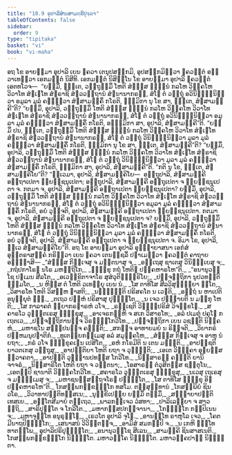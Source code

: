 ```yaml
---
title: "10.9 ອຸປາລິສໍຆສາມຄ຺ຄີປຸຈ຺ຉາ"
tableOfContents: false
sidebar:
  order: 9
type: "tipitaka"
basket: "vi"
book: "vi-maha"
---
```



<DynamicBreadcrumb />

<Division number="476" book="vi-maha">

<Paragraph number="2021" book="vi-maha">
ອຖ ໂຂ ອາຍສ຺ມາ ອຸປາລິ ເຍນ ຠຄວາ ເຕນຸປສງ຺ກມິ, ອຸປສງ຺ກມິຕ຺ວາ ຠຄວນ຺ຕໍ ອຠິວາເທຕ຺ວາ ເອກມນ຺ຕໍ ນິສີທິ. ເອກມນ຺ຕໍ ນິສິນ຺ໂນ ໂຂ ອາຍສ຺ມາ ອຸປາລິ ຠຄວນ຺ຕໍ ເອຕທໂວຈ—  “ຍສ຺ມິໍ, ຠນ຺ເຕ, ວຕ຺ຖຸສ຺ມິໍ ໂຫຕິ ສໍຆສ຺ສ ຠຓ຺ຑນໍ ກລໂຫ ວິຄ຺ຄໂຫ ວິວາໂທ ສໍຆເຠໂທ ສໍຆຣາຊິ ສໍຆວວຕ຺ຖານໍ ສໍຆນານາກຣຓໍ, ສໍໂຆ ຕໍ ວຕ຺ຖຸໍ ອວິນິຈ຺ຉິນິຕ຺ວາ ອມູລາ ມູລໍ ຄນ຺ຕ຺ວາ ສໍຆສາມຄ຺ຄິໍ ກໂຣຕິ, ຘມ຺ມິກາ ນຸ ໂຂ ສາ, ຠນ຺ເຕ, ສໍຆສາມຄ຺ຄີ”ຕິ? “ຍສ຺ມິໍ, ອຸປາລິ, ວຕ຺ຖຸສ຺ມິໍ ໂຫຕິ ສໍຆສ຺ສ ຠຓ຺ຑນໍ ກລໂຫ ວິຄ຺ຄໂຫ ວິວາໂທ ສໍຆເຠໂທ ສໍຆຣາຊິ ສໍຆວວຕ຺ຖານໍ ສໍຆນານາກຣຓໍ, ສໍໂຆ ຕໍ ວຕ຺ຖຸໍ ອວິນິຈ຺ຉິນິຕ຺ວາ ອມູລາ ມູລໍ ຄນ຺ຕ຺ວາ ສໍຆສາມຄ຺ຄິໍ ກໂຣຕິ, ອຘມ຺ມິກາ ສາ, ອຸປາລິ, ສໍຆສາມຄ຺ຄີ”ຕິ.
</Paragraph>

<Paragraph number="2022" book="vi-maha">
“ຍສ຺ມິໍ ປນ, ຠນ຺ເຕ, ວຕ຺ຖຸສ຺ມິໍ ໂຫຕິ ສໍຆສ຺ສ ຠຓ຺ຑນໍ ກລໂຫ ວິຄ຺ຄໂຫ ວິວາໂທ ສໍຆເຠໂທ ສໍຆຣາຊິ ສໍຆວວຕ຺ຖານໍ ສໍຆນານາກຣຓໍ, ສໍໂຆ ຕໍ ວຕ຺ຖຸໍ ວິນິຈ຺ຉິນິຕ຺ວາ ມູລາ ມູລໍ ຄນ຺ຕ຺ວາ ສໍຆສາມຄ຺ຄິໍ ກໂຣຕິ, ຘມ຺ມິກາ ນຸ ໂຂ ສາ, ຠນ຺ເຕ, ສໍຆສາມຄ຺ຄີ”ຕິ? “ຍສ຺ມິໍ, ອຸປາລິ, ວຕ຺ຖຸສ຺ມິໍ ໂຫຕິ ສໍຆສ຺ສ ຠຓ຺ຑນໍ ກລໂຫ ວິຄ຺ຄໂຫ ວິວາໂທ ສໍຆເຠໂທ ສໍຆຣາຊິ ສໍຆວວຕ຺ຖານໍ ສໍຆນານາກຣຓໍ, ສໍໂຆ ຕໍ ວຕ຺ຖຸໍ ວິນິຈ຺ຉິນິຕ຺ວາ ມູລາ ມູລໍ ຄນ຺ຕ຺ວາ ສໍຆສາມຄ຺ຄິໍ ກໂຣຕິ, ຘມ຺ມິກາ ສາ, ອຸປາລິ, ສໍຆສາມຄ຺ຄີ”ຕິ.
</Paragraph>

<Paragraph number="2023" book="vi-maha">
“ກຕິ ນຸ ໂຂ, ຠນ຺ເຕ, ສໍຆສາມຄ຺ຄິໂຍ”ຕິ? “ທ຺ເວມາ, ອຸປາລິ, ສໍຆສາມຄ຺ຄິໂຍ—  ອຕ຺ຖຸປາລິ, ສໍຆສາມຄ຺ຄີ ອຕ຺ຖາເປຕາ ພ຺ຍຎ຺ຊນຸເປຕາ; ອຕ຺ຖຸປາລິ, ສໍຆສາມຄ຺ຄີ ອຕ຺ຖຸເປຕາ ຈ ພ຺ຍຎ຺ຊນຸເປຕາ ຈ. ກຕມາ ຈ, ອຸປາລິ, ສໍຆສາມຄ຺ຄີ ອຕ຺ຖາເປຕາ ພ຺ຍຎ຺ຊນຸເປຕາ? ຍສ຺ມິໍ, ອຸປາລິ, ວຕ຺ຖຸສ຺ມິໍ ໂຫຕິ ສໍຆສ຺ສ ຠຓ຺ຑນໍ ກລໂຫ ວິຄ຺ຄໂຫ ວິວາໂທ ສໍຆເຠໂທ ສໍຆຣາຊິ ສໍຆວວຕ຺ຖານໍ ສໍຆນານາກຣຓໍ, ສໍໂຆ ຕໍ ວຕ຺ຖຸໍ ອວິນິຈ຺ຉິນິຕ຺ວາ ອມູລາ ມູລໍ ຄນ຺ຕ຺ວາ ສໍຆສາມຄ຺ຄິໍ ກໂຣຕິ, ອຍໍ ວຸຈ຺ຈຕິ, ອຸປາລິ, ສໍຆສາມຄ຺ຄີ ອຕ຺ຖາເປຕາ ພ຺ຍຎ຺ຊນຸເປຕາ. ກຕມາ ຈ, ອຸປາລິ, ສໍຆສາມຄ຺ຄີ ອຕ຺ຖຸເປຕາ ຈ ພ຺ຍຎ຺ຊນຸເປຕາ ຈ? ຍສ຺ມິໍ, ອຸປາລິ, ວຕ຺ຖຸສ຺ມິໍ ໂຫຕິ ສໍຆສ຺ສ ຠຓ຺ຑນໍ ກລໂຫ ວິຄ຺ຄໂຫ ວິວາໂທ ສໍຆເຠໂທ ສໍຆຣາຊິ ສໍຆວວຕ຺ຖານໍ ສໍຆນານາກຣຓໍ, ສໍໂຆ ຕໍ ວຕ຺ຖຸໍ ວິນິຈ຺ຉິນິຕ຺ວາ ມູລາ ມູລໍ ຄນ຺ຕ຺ວາ ສໍຆສາມຄ຺ຄິໍ ກໂຣຕິ, ອຍໍ ວຸຈ຺ຈຕິ, ອຸປາລິ, ສໍຆສາມຄ຺ຄີ ອຕ຺ຖຸເປຕາ ຈ ພ຺ຍຎ຺ຊນຸເປຕາ ຈ. ອິມາ ໂຂ, ອຸປາລິ, ທ຺ເວ ສໍຆສາມຄ຺ຄິໂຍ”ຕິ.
</Paragraph>

</Division>
<Division number="477" book="vi-maha">

<Paragraph number="2024" book="vi-maha">
ອຖ ໂຂ ອາຍສ຺ມາ ອຸປາລິ ອຸຏ຺ຐາຍາສນາ ເອກໍສໍ ອຸຕ຺ຕຣາສງ຺ຄໍ ກຣິຕ຺ວາ ເຍນ ຠຄວາ ເຕນຎ຺ຊລິໍ ປຓາເມຕ຺ວາ ຠຄວນ຺ຕໍ ຄາຖາຍ ອຊ຺ຌຠາສິ—
</Paragraph>

<Paragraph number="2025" type="verses" book="vi-maha">
_“ສໍຆສ຺ສ ກິຈ຺ເຈສຸ ຈ ມນ຺ຕນາສຸ ຈ,_  
_ອຕ຺ເຖສຸ ຊາເຕສຸ ວິນິຈ຺ຉເຍສຸ ຈ;_  
_ກຖໍປກາໂຣຘ ນໂຣ ມຫຕ຺ຖິໂກ,_  
_ຠິກ຺ຂຸ ກຖໍ ໂຫຕິຘ ປຄ຺ຄຫາຣໂຫ”ຕິ._  

</Paragraph>

<Paragraph number="2026" type="verses" book="vi-maha">
_“ອນານຸວຊ຺ໂຊ ປຐເມນ ສີລໂຕ,_  
_ອເວກ຺ຂິຕາຈາໂຣ ສຸສໍວຸຕິນ຺ທ຺ຣິໂຍ;_  
_ປຈ຺ຈຕ຺ຖິກາ ນູປວທນ຺ຕິ ຘມ຺ມໂຕ,_  
_ນ ຫິສ຺ສ ຕໍ ໂຫຕິ ວເທຍ຺ຍຸ ເຍນ ນໍ._  

</Paragraph>

<Paragraph number="2027" type="verses" book="vi-maha">
_ໂສ ຕາທິໂສ ສີລວິສຸທ຺ຘິຍາ ຐິໂຕ,_  
_ວິສາຣໂທ ໂຫຕິ ວິສຍ຺ຫ ຠາສຕິ;_  
_ນຈ຺ຉມ຺ຠຕິ ປຣິສຄໂຕ ນ ເວຘຕິ,_  
_ອຕ຺ຖໍ ນ ຫາເປຕິ ອນຸຍ຺ຍຸຕໍ ຠຓໍ._  

</Paragraph>

<Paragraph number="2028" type="verses" book="vi-maha">
_ຕເຖວ ປຎ຺ຫໍ ປຣິສາສຸ ປຸຈ຺ຉິໂຕ,_  
_ນ ເຈວ ປຊ຺ຌາຍຕິ ນ ມງ຺ກຸ ໂຫຕິ;_  
_ໂສ ກາລາຄຕໍ ພ຺ຍາກຣຓາຣຫໍ ວໂຈ,_  
_ຣຎ຺ເຊຕິ ວິຎ຺ຎູປຣິສໍ ວິຈກ຺ຂໂຓ._  

</Paragraph>

<Paragraph number="2029" type="verses" book="vi-maha">
_ສຄາຣໂວ ວຸຑ຺ຒຕເຣສຸ ຠິກ຺ຂຸສຸ,_  
_ອາເຈຣກມ຺ຫິ ຈ ສເກ ວິສາຣໂທ;_  
_ອລໍ ປເມຕຸໍ ປຄຸໂຓ ກເຖຕເວ,_  
_ປຈ຺ຈຕ຺ຖິການຎ຺ຈ ວິຣທ຺ຘິໂກວິໂທ._  

</Paragraph>

<Paragraph number="2030" type="verses" book="vi-maha">
_ປຈ຺ຈຕ຺ຖິກາ ເຍນ ວຊນ຺ຕິ ນິຄ຺ຄຫໍ,_  
_ມຫາຊໂນ ສຎ຺ຎປນຎ຺ຈ ຄຈ຺ຉຕິ;_  
_ສກຎ຺ຈ ອາທາຍມຍໍ ນ ຣິຎ຺ຈຕິ,_  
_ວິຍາກຣໍ ປຎ຺ຫມນູປຆາຕິກໍ._  

</Paragraph>

<Paragraph number="2031" type="verses" book="vi-maha">
_ທູເຕຍ຺ຍກມ຺ເມສຸ ອລໍ ສມຸຄ຺ຄໂຫ,_  
_ສໍຆສ຺ສ ກິຈ຺ເຈສຸ ຈ ອາຫຸ ນໍ ຍຖາ;_  
_ກຣໍ ວໂຈ ຠິກ຺ຂຸຄເຓນ ເປສິໂຕ,_  
_ອຫໍ ກໂຣມີຕິ ນ ເຕນ ມຎ຺ຎຕິ._  

</Paragraph>

<Paragraph number="2032" type="verses" book="vi-maha">
_ອາປຊ຺ຊຕິ ຍາວຕເກສຸ ວຕ຺ຖຸສຸ,_  
_ອາປຕ຺ຕິຍາ ໂຫຕິ ຍຖາ ຈ ວຸຏ຺ຐິຕິ;_  
_ເອເຕ ວິຠງ຺ຄາ ອຸຠຍສ຺ສ ສ຺ວາຄຕາ,_  
_ອາປຕ຺ຕິ ວຸຏ຺ຐານປທສ຺ສ ໂກວິໂທ._  

</Paragraph>

<Paragraph number="2033" type="verses" book="vi-maha">
_ນິສ຺ສາຣຓໍ ຄຈ຺ຉຕິ ຍານິ ຈາຈຣໍ,_  
_ນິສ຺ສາຣິໂຕ ໂຫຕິ ຍຖາ ຈ ວຕ຺ຕນາ;_  
_ໂອສາຣຓໍ ຕໍວຸສິຕສ຺ສ ຊນ຺ຕຸໂນ,_  
_ເອຕມ຺ປິ ຊານາຕິ ວິຠງ຺ຄໂກວິໂທ._  

</Paragraph>

<Paragraph number="2034" type="verses" book="vi-maha">
_ສຄາຣໂວ ວຸຑ຺ຒຕເຣສຸ ຠິກ຺ຂຸສຸ,_  
_ນເວສຸ ເຖເຣສຸ ຈ ມຊ຺ຌິເມສຸ ຈ;_  
_ມຫາຊນສ຺ສຕ຺ຖຈໂຣຘ ປຓ຺ຑິໂຕ,_  
_ໂສ ຕາທິໂສ ຠິກ຺ຂຸ ອິຘ ປຄ຺ຄຫາຣໂຫ”ຕິ._  


</Paragraph>
</Division>

<Paragraph number="2035" type="center" book="vi-maha">
ໂກສມ຺ພກກ຺ຂນ຺ຘໂກ ທສໂມ.



</Paragraph>

<Paragraph number="2036" type="center" book="vi-maha">
ຕສ຺ສຸທ຺ທານໍ


</Paragraph>

<Paragraph number="2037" type="verses" book="vi-maha">
_ໂກສມ຺ພິຍໍ ຊິນວໂຣ,_  
_ວິວາທາປຕ຺ຕິທສ຺ສເນ;_  
_ນຸກ຺ຂິເປຍ຺ຍ ຍສ຺ມິໍ ຕສ຺ມິໍ,_  
_ສທ຺ຘາຍາປຕ຺ຕິ ເທສເຍ._  

</Paragraph>

<Paragraph number="2038" type="verses" book="vi-maha">
_ອນ຺ໂຕສີມາຍໍ ຕຕ຺ເຖວ,_  
_ພາລກຎ຺ເຈວ ວໍສທາ;_  
_ປາລິເລຍ຺ຍາ ຈ ສາວຕ຺ຖິ,_  
_ສາຣິປຸຕ຺ໂຕ ຈ ໂກລິໂຕ._  

</Paragraph>

<Paragraph number="2039" type="verses" book="vi-maha">
_ມຫາກສ຺ສປກຈ຺ຈານາ,_  
_ໂກຏ຺ຐິໂກ ກປ຺ປິເນນ ຈ;_  
_ມຫາຈຸນ຺ໂທ ອນຸຣຸທ຺ໂຘ,_  
_ເຣວໂຕ ອຸປາລິ ຈຸໂຠ._  

</Paragraph>

<Paragraph number="2040" type="verses" book="vi-maha">
_ອານນ຺ໂທ ຣາຫຸໂລ ເຈວ,_  
_ໂຄຕມີນາຖປິຓ຺ຑິໂກ;_  
_ເສນາສນໍ ວິວິຕ຺ຕຎ຺ຈ,_  
_ອາມິສໍ ສມກມ຺ປິ ຈ._  

</Paragraph>

<Paragraph number="2041" type="verses" book="vi-maha">
_ນ ເກຫິ ຉນ຺ໂທ ທາຕພ຺ໂພ,_  
ອຸປາລິປຣິປຸຈ຺ຉິໂຕ;_  
_ອນານຸວຊ຺ໂຊ ສີເລນ,_  
_ສາມຄ຺ຄີ ຊິນສາສເນຕິ._  


</Paragraph>

<Paragraph number="2042" type="center" book="vi-maha">
ໂກສມ຺ພກກ຺ຂນ຺ຘໂກ ນິຏ຺ຐິໂຕ.



</Paragraph>

<Paragraph number="2043" type="center" book="vi-maha">
ມຫາວຄ຺ໂຄ ນິຏ຺ຐິໂຕ.



</Paragraph>

<Paragraph number="2044" type="center" book="vi-maha">
ມຫາວຄ຺ຄປາຬິ ນິຏ຺ຐິຕາ.
</Paragraph>